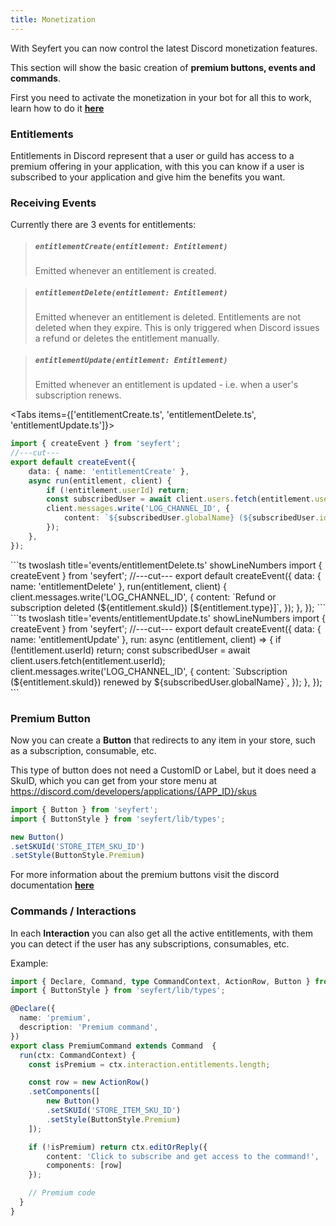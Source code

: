 ```yaml
---
title: Monetization
---
```


With Seyfert you can now control the latest Discord monetization features.

This section will show the basic creation of **premium buttons, events and commands**.

<Callout title="Activate Monetization">

First you need to activate the monetization in your bot for all this to work, learn how to do it [**here**](https://discord.com/developers/docs/monetization/overview#monetizing-your-discord-app)

</Callout>

### Entitlements

Entitlements in Discord represent that a user or guild has access to a premium offering in your application, with this you can know if a user is subscribed to your application and give him the benefits you want.

### Receiving Events

Currently there are 3 events for entitlements: 

> ##### ``entitlementCreate(entitlement: Entitlement)``
> Emitted whenever an entitlement is created.

> ##### ``entitlementDelete(entitlement: Entitlement)``
> Emitted whenever an entitlement is deleted. Entitlements are not deleted when they expire. This is only triggered when Discord issues a refund or deletes the entitlement manually.

> ##### ``entitlementUpdate(entitlement: Entitlement)``
> Emitted whenever an entitlement is updated - i.e. when a user's subscription renews.

<Tabs items={['entitlementCreate.ts', 'entitlementDelete.ts', 'entitlementUpdate.ts']}>
<Tab value='entitlementCreate.ts'>
```ts twoslash title='events/entitlementCreate.ts' showLineNumbers
import { createEvent } from 'seyfert';
//---cut---
export default createEvent({
    data: { name: 'entitlementCreate' },
    async run(entitlement, client) {
        if (!entitlement.userId) return;
        const subscribedUser = await client.users.fetch(entitlement.userId);
        client.messages.write('LOG_CHANNEL_ID', {
            content: `${subscribedUser.globalName} (${subscribedUser.id}) has been subscribed to ${entitlement.skuId}`,
        });
    },
});
```
</Tab>

<Tab value='entitlementDelete.ts'>
```ts twoslash title='events/entitlementDelete.ts' showLineNumbers
import { createEvent } from 'seyfert';
//---cut---
export default createEvent({
    data: { name: 'entitlementDelete' },
    run(entitlement, client) {
        client.messages.write('LOG_CHANNEL_ID', {
            content: `Refund or subscription deleted (${entitlement.skuId}) [${entitlement.type}]`,
        });
    },
});
```
</Tab>

<Tab value='entitlementUpdate.ts'>
```ts twoslash title='events/entitlementUpdate.ts' showLineNumbers
import { createEvent } from 'seyfert';
//---cut---
export default createEvent({
    data: { name: 'entitlementUpdate' },
    run: async (entitlement, client) => {
        if (!entitlement.userId) return;
        const subscribedUser = await client.users.fetch(entitlement.userId);
        client.messages.write('LOG_CHANNEL_ID', {
            content: `Subscription (${entitlement.skuId}) renewed by ${subscribedUser.globalName}`,
        });
    },
});
```
</Tab>
</Tabs>

### Premium Button

Now you can create a **Button** that redirects to any item in your store, such as a subscription, consumable, etc.

This type of button does not need a CustomID or Label, but it does need a SkuID, which you can get from your store menu at https://discord.com/developers/applications/{APP_ID}/skus

```ts twoslash showLineNumbers
import { Button } from 'seyfert';
import { ButtonStyle } from 'seyfert/lib/types';

new Button()
.setSKUId('STORE_ITEM_SKU_ID')
.setStyle(ButtonStyle.Premium)
```

<Callout title="Learn more">

For more information about the premium buttons visit the discord documentation [**here**](https://discord.com/developers/docs/interactions/message-components#button-design-guidelines-premium-buttons)

</Callout>

### Commands / Interactions

In each **Interaction** you can also get all the active entitlements, with them you can detect if the user has any subscriptions, consumables, etc.

Example:
```ts twoslash title='commands/premium.ts' showLineNumbers
import { Declare, Command, type CommandContext, ActionRow, Button } from 'seyfert';
import { ButtonStyle } from 'seyfert/lib/types';

@Declare({
  name: 'premium',
  description: 'Premium command',
})
export class PremiumCommand extends Command  {
  run(ctx: CommandContext) {
    const isPremium = ctx.interaction.entitlements.length;

    const row = new ActionRow()
    .setComponents([
        new Button()
        .setSKUId('STORE_ITEM_SKU_ID')
        .setStyle(ButtonStyle.Premium)
    ]);

    if (!isPremium) return ctx.editOrReply({ 
        content: 'Click to subscribe and get access to the command!',
        components: [row] 
    });

    // Premium code
  }
}
```